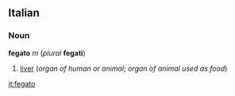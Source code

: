 ==Italian==
===Noun===
'''fegato''' ''m'' (''plural'' '''fegati''')

#[[liver]] (''organ of human or animal''; ''organ of animal used as food'')

[[it:fegato]]